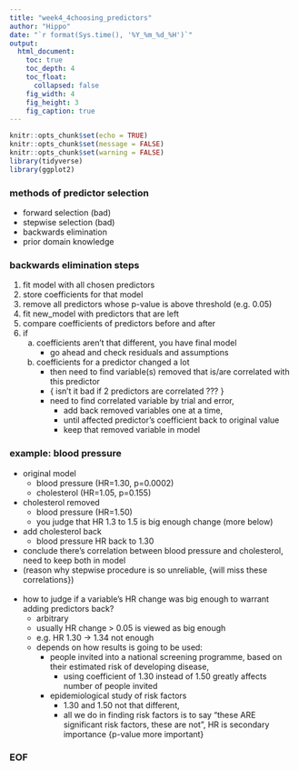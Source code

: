 ```yaml
---
title: "week4_4choosing_predictors"
author: "Hippo"
date: "`r format(Sys.time(), '%Y_%m_%d_%H')`"
output: 
  html_document:
    toc: true
    toc_depth: 4
    toc_float:
      collapsed: false
    fig_width: 4
    fig_height: 3
    fig_caption: true
---
```


```r
knitr::opts_chunk$set(echo = TRUE)
knitr::opts_chunk$set(message = FALSE)
knitr::opts_chunk$set(warning = FALSE)
library(tidyverse)
library(ggplot2)
```

### methods of predictor selection
- forward selection (bad)
- stepwise selection (bad)
- backwards elimination
- prior domain knowledge

### backwards elimination steps
1. fit model with all chosen predictors
2. store coefficients for that model
3. remove all predictors whose p-value is above threshold (e.g. 0.05)
4. fit new_model with predictors that are left
5. compare coefficients of predictors before and after
6. if
    a) coefficients aren't that different, you have final model
        - go ahead and check residuals and assumptions
    b) coefficients for a predictor changed a lot
        - then need to find variable(s) removed that is/are correlated with this predictor
        - { isn't it bad if 2 predictors are correlated ??? }
        - need to find correlated variable by trial and error,
            - add back removed variables one at a time,
            - until affected predictor's coefficient back to original value
            - keep that removed variable in model

### example: blood pressure
- original model
    - blood pressure (HR=1.30, p=0.0002)
    - cholesterol (HR=1.05, p=0.155)
- cholesterol removed
    - blood pressure (HR=1.50)
    - you judge that HR 1.3 to 1.5 is big enough change (more below)
- add cholesterol back
    - blood pressure HR back to 1.30
- conclude there's correlation between blood pressure and cholesterol, need to keep both in model
- (reason why stepwise procedure is so unreliable, {will miss these correlations})
<br><br>
- how to judge if a variable's HR change was big enough to warrant adding predictors back?
    - arbitrary
    - usually HR change > 0.05 is viewed as big enough
    - e.g. HR 1.30 -> 1.34 not enough
    - depends on how results is going to be used:
        - people invited into a national screening programme, based on their estimated risk of developing disease,
            - using coefficient of 1.30 instead of 1.50 greatly affects number of people invited
        - epidemiological study of risk factors
            - 1.30 and 1.50 not that different,
            - all we do in finding risk factors is to say "these ARE significant risk factors, these are not", HR is secondary importance {p-value more important}

### EOF